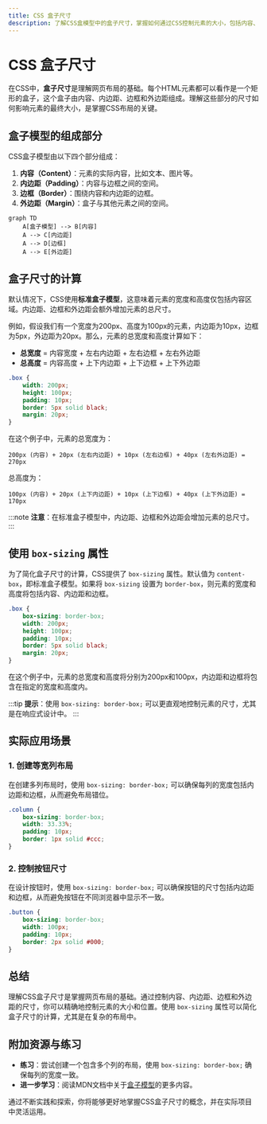```yaml
---
title: CSS 盒子尺寸
description: 了解CSS盒模型中的盒子尺寸，掌握如何通过CSS控制元素的大小，包括内容、内边距、边框和外边距的尺寸计算。
---
```


# CSS 盒子尺寸

在CSS中，**盒子尺寸**是理解网页布局的基础。每个HTML元素都可以看作是一个矩形的盒子，这个盒子由内容、内边距、边框和外边距组成。理解这些部分的尺寸如何影响元素的最终大小，是掌握CSS布局的关键。

## 盒子模型的组成部分

CSS盒子模型由以下四个部分组成：

1. **内容（Content）**：元素的实际内容，比如文本、图片等。
2. **内边距（Padding）**：内容与边框之间的空间。
3. **边框（Border）**：围绕内容和内边距的边框。
4. **外边距（Margin）**：盒子与其他元素之间的空间。

```mermaid
graph TD
    A[盒子模型] --> B[内容]
    A --> C[内边距]
    A --> D[边框]
    A --> E[外边距]
```

## 盒子尺寸的计算

默认情况下，CSS使用**标准盒子模型**，这意味着元素的宽度和高度仅包括内容区域。内边距、边框和外边距会额外增加元素的总尺寸。

例如，假设我们有一个宽度为200px、高度为100px的元素，内边距为10px，边框为5px，外边距为20px。那么，元素的总宽度和高度计算如下：

- **总宽度** = 内容宽度 + 左右内边距 + 左右边框 + 左右外边距
- **总高度** = 内容高度 + 上下内边距 + 上下边框 + 上下外边距

```css
.box {
    width: 200px;
    height: 100px;
    padding: 10px;
    border: 5px solid black;
    margin: 20px;
}
```

在这个例子中，元素的总宽度为：

```
200px (内容) + 20px (左右内边距) + 10px (左右边框) + 40px (左右外边距) = 270px
```

总高度为：

```
100px (内容) + 20px (上下内边距) + 10px (上下边框) + 40px (上下外边距) = 170px
```

:::note
**注意**：在标准盒子模型中，内边距、边框和外边距会增加元素的总尺寸。
:::

## 使用 `box-sizing` 属性

为了简化盒子尺寸的计算，CSS提供了 `box-sizing` 属性。默认值为 `content-box`，即标准盒子模型。如果将 `box-sizing` 设置为 `border-box`，则元素的宽度和高度将包括内容、内边距和边框。

```css
.box {
    box-sizing: border-box;
    width: 200px;
    height: 100px;
    padding: 10px;
    border: 5px solid black;
    margin: 20px;
}
```

在这个例子中，元素的总宽度和高度将分别为200px和100px，内边距和边框将包含在指定的宽度和高度内。

:::tip
**提示**：使用 `box-sizing: border-box;` 可以更直观地控制元素的尺寸，尤其是在响应式设计中。
:::

## 实际应用场景

### 1. 创建等宽列布局

在创建多列布局时，使用 `box-sizing: border-box;` 可以确保每列的宽度包括内边距和边框，从而避免布局错位。

```css
.column {
    box-sizing: border-box;
    width: 33.33%;
    padding: 10px;
    border: 1px solid #ccc;
}
```

### 2. 控制按钮尺寸

在设计按钮时，使用 `box-sizing: border-box;` 可以确保按钮的尺寸包括内边距和边框，从而避免按钮在不同浏览器中显示不一致。

```css
.button {
    box-sizing: border-box;
    width: 100px;
    padding: 10px;
    border: 2px solid #000;
}
```

## 总结

理解CSS盒子尺寸是掌握网页布局的基础。通过控制内容、内边距、边框和外边距的尺寸，你可以精确地控制元素的大小和位置。使用 `box-sizing` 属性可以简化盒子尺寸的计算，尤其是在复杂的布局中。

## 附加资源与练习

- **练习**：尝试创建一个包含多个列的布局，使用 `box-sizing: border-box;` 确保每列的宽度一致。
- **进一步学习**：阅读MDN文档中关于[盒子模型](https://developer.mozilla.org/zh-CN/docs/Learn/CSS/Building_blocks/The_box_model)的更多内容。

通过不断实践和探索，你将能够更好地掌握CSS盒子尺寸的概念，并在实际项目中灵活运用。